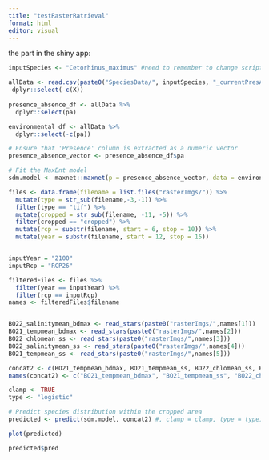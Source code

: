 ```yaml
---
title: "testRasterRatrieval"
format: html
editor: visual
---
```


the part in the shiny app: 
```r

inputSpecies <- "Cetorhinus_maximus" #need to remember to change script to work w/o spaces!!

allData <- read.csv(paste0("SpeciesData/", inputSpecies, "_currentPresAbs.csv")) %>% 
 dplyr::select(-c(X))
                    
presence_absence_df <- allData %>%
  dplyr::select(pa)

environmental_df <- allData %>%
  dplyr::select(-c(pa))

# Ensure that 'Presence' column is extracted as a numeric vector
presence_absence_vector <- presence_absence_df$pa

# Fit the MaxEnt model
sdm.model <- maxnet::maxnet(p = presence_absence_vector, data = environmental_df)

files <- data.frame(filename = list.files("rasterImgs/")) %>% 
  mutate(type = str_sub(filename,-3,-1)) %>% 
  filter(type == "tif") %>% 
  mutate(cropped = str_sub(filename, -11, -5)) %>% 
  filter(cropped == "cropped") %>% 
  mutate(rcp = substr(filename, start = 6, stop = 10)) %>% 
  mutate(year = substr(filename, start = 12, stop = 15))


inputYear = "2100"
inputRcp = "RCP26"

filteredFiles <- files %>% 
  filter(year == inputYear) %>% 
  filter(rcp == inputRcp)
names <- filteredFiles$filename


BO22_salinitymean_bdmax <- read_stars(paste0("rasterImgs/",names[1]))
BO21_tempmean_bdmax <- read_stars(paste0("rasterImgs/",names[2]))
BO22_chlomean_ss <- read_stars(paste0("rasterImgs/",names[3]))
BO22_salinitymean_ss <- read_stars(paste0("rasterImgs/",names[4]))
BO21_tempmean_ss <- read_stars(paste0("rasterImgs/",names[5]))

concat2 <- c(BO21_tempmean_bdmax, BO21_tempmean_ss, BO22_chlomean_ss, BO22_salinitymean_bdmax, BO22_salinitymean_ss)
names(concat2) <- c("BO21_tempmean_bdmax", "BO21_tempmean_ss", "BO22_chlomean_ss", "BO22_salinitymean_bdmax", "BO22_salinitymean_ss")

clamp <- TRUE      
type <- "logistic"

# Predict species distribution within the cropped area
predicted <- predict(sdm.model, concat2) #, clamp = clamp, type = type) #, clamp = clamp, type = type)

plot(predicted)

```
```r
predicted$pred
```

